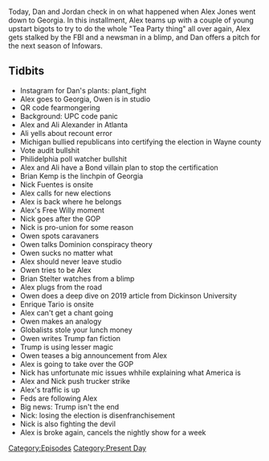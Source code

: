 {{DEFAULTSORT:
    #_EPISODE_0505:November 18, 2020
}}{{Episode
    | title           = November 18, 2020
    | caption         = [https://knowledgefight.libsyn.com/505-november-18-2020 Listen to this episode on Libsyn]
    | episodeNumber   = 505
    | length          = 02:12:32
    | airDate         = November 23, 2020
    | coverageDate    = November 18, 2020
    | episodeType     = [[:Category:Present Day|Present Day]]
    | appearance      = [[Owen Shroyer]], [[Ali Alexander]], [[Brian Kemp]], [[Nick Fuentes]], [[Brian Stelter]], [[Enrique Tarrio]]
    | previousEpisode = [[504: November 16-17, 2020]]
    | nextEpisode     = [[506: November 22-24, 2020]]
}}

{{Stub}}

Today, Dan and Jordan check in on what happened when Alex Jones went down to Georgia. In this installment, Alex teams up with a couple of young upstart bigots to try to do the whole "Tea Party thing" all over again, Alex gets stalked by the FBI and a newsman in a blimp, and Dan offers a pitch for the next season of Infowars.

==Tidbits==

*Instagram for Dan's plants: plant_fight
*Alex goes to Georgia, Owen is in studio
*QR code fearmongering
*Background: UPC code panic
*Alex and Ali Alexander in Atlanta
*Ali yells about recount error
*Michigan bullied republicans into certifying the election in Wayne county
*Vote audit bullshit
*Philidelphia poll watcher bullshit
*Alex and Ali have a Bond villain plan to stop the certification
*Brian Kemp is the linchpin of Georgia
*Nick Fuentes is onsite
*Alex calls for new elections
*Alex is back where he belongs
*Alex's Free Willy moment
*Nick goes after the GOP
*Nick is pro-union for some reason
*Owen spots caravaners
*Owen talks Dominion conspiracy theory
*Owen sucks no matter what
*Alex should never leave studio
*Owen tries to be Alex
*Brian Stelter watches from a blimp
*Alex plugs from the road
*Owen does a deep dive on 2019 article from Dickinson University
*Enrique Tario is onsite
*Alex can't get a chant going
*Owen makes an analogy
*Globalists stole your lunch money
*Owen writes Trump fan fiction
*Trump is using lesser magic
*Owen teases a big announcement from Alex
*Alex is going to take over the GOP
*Nick has unfortunate mic issues whhile explaining what America is
*Alex and Nick push trucker strike
*Alex's traffic is up
*Feds are following Alex
*Big news: Trump isn't the end
*Nick: losing the election is disenfranchisement
*Nick is also fighting the devil
*Alex is broke again, cancels the nightly show for a week

[[Category:Episodes]]
[[Category:Present Day]]
